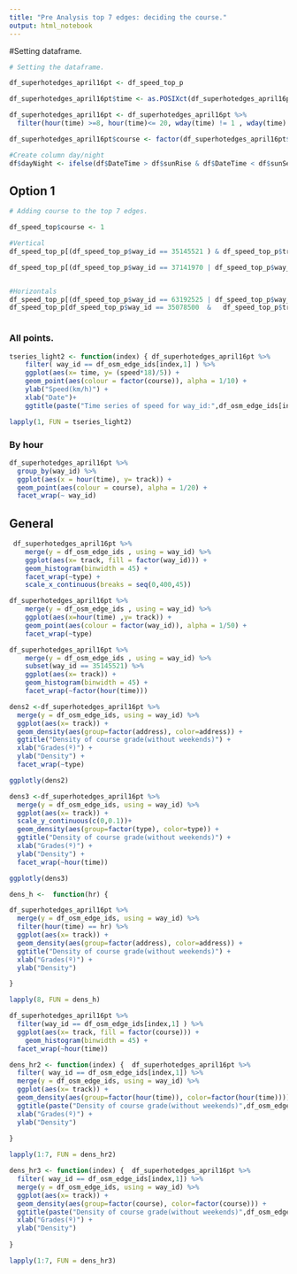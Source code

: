 ```yaml
---
title: "Pre Analysis top 7 edges: deciding the course."
output: html_notebook
---
```


#Setting dataframe. 
```r
# Setting the dataframe. 

df_superhotedges_april16pt <- df_speed_top_p

df_superhotedges_april16pt$time <- as.POSIXct(df_superhotedges_april16pt$seconds, origin="1970-01-01")

df_superhotedges_april16pt <- df_superhotedges_april16pt %>% 
  filter(hour(time) >=8, hour(time)<= 20, wday(time) != 1 , wday(time) != 7 ) 

df_superhotedges_april16pt$course <- factor(df_superhotedges_april16pt$course)

#Create column day/night
df$dayNight <- ifelse(df$DateTime > df$sunRise & df$DateTime < df$sunSet, 'day', 'night')
```


## Option 1 
```r
# Adding course to the top 7 edges. 

df_speed_top$course <- 1

#Vertical
df_speed_top_p[(df_speed_top_p$way_id == 35145521 ) & df_speed_top_p$track > 90 & df_speed_top_p$track < 270,]$course <- 2

df_speed_top_p[(df_speed_top_p$way_id == 37141970 | df_speed_top_p$way_id == 316459169) & (df_speed_top_p$track < 90 | df_speed_top_p$track > 270),]$course <- 2


#Horizontals
df_speed_top_p[(df_speed_top_p$way_id == 63192525 | df_speed_top_p$way_id == 106334851) &   df_speed_top_p$track < 180,]$course <- 2
df_speed_top_p[df_speed_top_p$way_id == 35078500  &   df_speed_top_p$track > 180,]$course <- 2



```


### All points. 
```r
tseries_light2 <- function(index) { df_superhotedges_april16pt %>% 
    filter( way_id == df_osm_edge_ids[index,1] ) %>% 
    ggplot(aes(x= time, y= (speed*18)/5)) + 
    geom_point(aes(colour = factor(course)), alpha = 1/10) + 
    ylab("Speed(km/h)") + 
    xlab("Date")+ 
    ggtitle(paste("Time series of speed for way_id:",df_osm_edge_ids[index,2],df_osm_edge_ids[index,1], sep = " " ))}

lapply(1, FUN = tseries_light2)
```

### By hour
```r
df_superhotedges_april16pt %>% 
  group_by(way_id) %>% 
  ggplot(aes(x = hour(time), y= track)) +
  geom_point(aes(colour = course), alpha = 1/20) +
  facet_wrap(~ way_id)
```

## General 

```r
 df_superhotedges_april16pt %>% 
    merge(y = df_osm_edge_ids , using = way_id) %>% 
    ggplot(aes(x= track, fill = factor(way_id))) + 
    geom_histogram(binwidth = 45) +
    facet_wrap(~type) +
    scale_x_continuous(breaks = seq(0,400,45))

```


```r
df_superhotedges_april16pt %>% 
    merge(y = df_osm_edge_ids , using = way_id) %>% 
    ggplot(aes(x=hour(time) ,y= track)) + 
    geom_point(aes(colour = factor(way_id)), alpha = 1/50) +
    facet_wrap(~type) 
```

```r
df_superhotedges_april16pt %>% 
    merge(y = df_osm_edge_ids , using = way_id) %>% 
    subset(way_id == 35145521) %>% 
    ggplot(aes(x= track)) + 
    geom_histogram(binwidth = 45) +
    facet_wrap(~factor(hour(time))) 
```

```r
dens2 <-df_superhotedges_april16pt %>% 
  merge(y = df_osm_edge_ids, using = way_id) %>% 
  ggplot(aes(x= track)) +
  geom_density(aes(group=factor(address), color=address)) + 
  ggtitle("Density of course grade(without weekends)") + 
  xlab("Grades(º)") +
  ylab("Density") +
  facet_wrap(~type)

ggplotly(dens2)  
```

```r
dens3 <-df_superhotedges_april16pt %>% 
  merge(y = df_osm_edge_ids, using = way_id) %>% 
  ggplot(aes(x= track)) +
  scale_y_continuous(c(0,0.1))+
  geom_density(aes(group=factor(type), color=type)) + 
  ggtitle("Density of course grade(without weekends)") + 
  xlab("Grades(º)") +
  ylab("Density") +
  facet_wrap(~hour(time)) 

ggplotly(dens3)  
```

```r
dens_h <-  function(hr) { 

df_superhotedges_april16pt %>% 
  merge(y = df_osm_edge_ids, using = way_id) %>% 
  filter(hour(time) == hr) %>% 
  ggplot(aes(x= track)) +
  geom_density(aes(group=factor(address), color=address)) + 
  ggtitle("Density of course grade(without weekends)") + 
  xlab("Grades(º)") +
  ylab("Density") 

}

lapply(8, FUN = dens_h)
```


```r
df_superhotedges_april16pt %>% 
  filter(way_id == df_osm_edge_ids[index,1] ) %>% 
  ggplot(aes(x= track, fill = factor(course))) + 
    geom_histogram(binwidth = 45) +
  facet_wrap(~hour(time))
```

```r
dens_hr2 <- function(index) {  df_superhotedges_april16pt %>% 
  filter( way_id == df_osm_edge_ids[index,1]) %>% 
  merge(y = df_osm_edge_ids, using = way_id) %>% 
  ggplot(aes(x= track)) +
  geom_density(aes(group=factor(hour(time)), color=factor(hour(time)))) + 
  ggtitle(paste("Density of course grade(without weekends)",df_osm_edge_ids[index,2],df_osm_edge_ids[index,1], sep = " " )) + 
  xlab("Grades(º)") +
  ylab("Density") 
          
}

lapply(1:7, FUN = dens_hr2)
```

```r
dens_hr3 <- function(index) {  df_superhotedges_april16pt %>% 
  filter( way_id == df_osm_edge_ids[index,1]) %>% 
  merge(y = df_osm_edge_ids, using = way_id) %>% 
  ggplot(aes(x= track)) +
  geom_density(aes(group=factor(course), color=factor(course))) + 
  ggtitle(paste("Density of course grade(without weekends)",df_osm_edge_ids[index,2],df_osm_edge_ids[index,1], sep = " " )) + 
  xlab("Grades(º)") +
  ylab("Density") 
          
}

lapply(1:7, FUN = dens_hr3)
```



